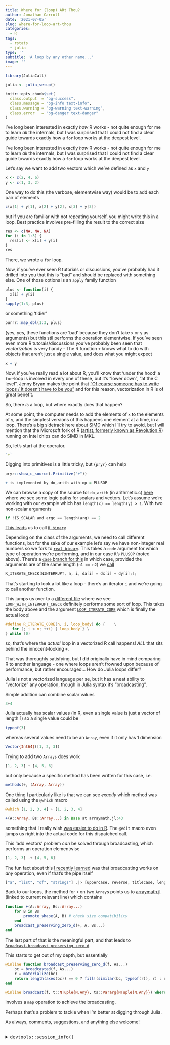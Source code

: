```yaml
---
title: Where for (loop) ARt Thou?
author: Jonathan Carroll
date: '2021-07-05'
slug: where-for-loop-art-thou
categories:
  - R
tags:
  - rstats
  - julia
type: ''
subtitle: 'A loop by any other name...'
image: ''
---
```


```r
library(JuliaCall)

julia <- julia_setup()

knitr::opts_chunk$set(
  class.output  = "bg-success",
  class.message = "bg-info text-info",
  class.warning = "bg-warning text-warning",
  class.error   = "bg-danger text-danger"
)
```
I've long been interested in exactly _how_ R works - not quite enough for me to learn _all_ the
internals, but I was surprised that I could not find a clear guide towards exactly how a `for` loop 
works at the deepest level.

<!--more-->

I've long been interested in exactly _how_ R works - not quite enough for me to learn _all_ the
internals, but I was surprised that I could not find a clear guide towards exactly how a `for` loop 
works at the deepest level.

Let's say we want to add two vectors which we've defined as `x` and `y`
```r
x <- c(2, 4, 6)
y <- c(1, 3, 2)
```
One way to do this (the verbose, elementwise way) would be to add each pair of elements
```r
c(x[1] + y[1], x[2] + y[2], x[3] + y[3])
```
but if you are familiar with not repeating yourself, you might write this in a loop. Best practice 
involves pre-filling the result to the correct size
```r
res <- c(NA, NA, NA)
for (i in 1:3) {
  res[i] <- x[i] + y[i]
}
res
```
There, we wrote a `for` loop.

Now, if you've ever seen R tutorials or discussions, you've probably had it drilled into you that 
this is "bad" and should be replaced with something else. One of those options is an `apply` family 
function
```r
plus <- function(i) {
  x[i] + y[i]
}
sapply(1:3, plus)
```
or something 'tidier'
```r
purrr::map_dbl(1:3, plus)
```
(yes, yes, these functions are 'bad' because they don't take `x` or `y` as arguments) but this stil 
performs the operation elementwise. If you've seen even more R tutorais/discussions you've 
probably been seen that _vectorization_ is very handy - The R function `+` knows what to do with objects that 
aren't just a single value, and does what you might expect
```r
x + y
```
Now, if you've really read a lot about R, you'll know that 'under the hood' a `for`-loop 
is involved in every one of these, but it's "lower down", "at the C level". Jenny Bryan makes the 
point that ["Of course someone has to write loops / It doesn't have to be you"](https://speakerdeck.com/jennybc/row-oriented-workflows-in-r-with-the-tidyverse?slide=16) and for this reason, 
vectorization in R is of great benefit.

So, there _is_ a loop, but where exactly does that happen?

At some point, the computer needs to add the elements of `x` to the elements of `y`, and the simplest versions of this 
happens one element at a time, in a loop. There's a big sidetrack here about [SIMD](https://en.wikipedia.org/wiki/SIMD) 
which I'll try to avoid, but I will mention that the Microsoft fork of R ([artist, formerly known as Revolution R](https://mran.revolutionanalytics.com/open/)) running on Intel chips can do SIMD in MKL.


So, let's start at the operator.
```r
`+`
```
Digging into primitives is a little tricky, but `{pryr}` can help
```r
pryr::show_c_source(.Primitive("+"))
```
```r
+ is implemented by do_arith with op = PLUSOP
```
We can browse a copy of the source for `do_arith` (in arithmetic.c) [here](https://github.com/wch/r-source/blob/fe82da3baf849fcd3cc7dbc31c6abc72b57aa083/src/main/arithmetic.c#L417) where we see some 
logic paths for scalars and vectors. Let's assume we're working with our example which has `length(x) == length(y) > 1`. With two non-scalar arguments 

```c
if !IS_SCALAR and argc == length(arg) == 2
```
[This leads](https://github.com/wch/r-source/blob/fe82da3baf849fcd3cc7dbc31c6abc72b57aa083/src/main/arithmetic.c#L525) us to call [`R_binary`](https://github.com/wch/r-source/blob/fe82da3baf849fcd3cc7dbc31c6abc72b57aa083/src/main/arithmetic.c#L549)

Depending on the class of the arguments, we need to call different functions, but for the sake of our example let's say we have non-integer real numbers so we fork to [`real_binary`](https://github.com/wch/r-source/blob/fe82da3baf849fcd3cc7dbc31c6abc72b57aa083/src/main/arithmetic.c#L975). This takes a `code` argument for which type of operation we're performing, and in our case it's `PLUSOP` (noted above). There's a [`case` branch for this](https://github.com/wch/r-source/blob/fe82da3baf849fcd3cc7dbc31c6abc72b57aa083/src/main/arithmetic.c#L991) in which case, provided the arguments are of the same length (`n1 == n2`) we [call](https://github.com/wch/r-source/blob/fe82da3baf849fcd3cc7dbc31c6abc72b57aa083/src/main/arithmetic.c#L1004-L1005)

```c
R_ITERATE_CHECK(NINTERRUPT, n, i, da[i] = dx[i] + dy[i];);
```

That's starting to look a lot like a loop - there's an iterator `i` and we're going to call another function.

This jumps us over to a [different file](https://github.com/wch/r-source/blob/d22ee2fc0dc8142b23eed9f46edf76ea9d3ca69a/src/include/R_ext/Itermacros.h#L53) where we see `LOOP_WITH_INTERRUPT_CHECK` definitely performs some sort of loop. This takes the body above and the argument [`LOOP_ITERATE_CORE`](https://github.com/wch/r-source/blob/d22ee2fc0dc8142b23eed9f46edf76ea9d3ca69a/src/include/R_ext/Itermacros.h#L44) which is finally the actual loop! 

```c
#define R_ITERATE_CORE(n, i, loop_body) do {	\
   for (; i < n; ++i) { loop_body }	\
} while (0)

```

so, that's where the _actual_ loop in a vectorized R call happens! *ALL* that sits behind the innocent-looking `+`.

That was thoroughly satisfying, but I did originally have in mind comparing R to another language - one where loops aren't frowned upon because of performance, but rather encouraged... How do Julia loops differ?

Julia is not a vectorized language per se, but it has a neat ability to "vectorize" any operation, though in Julia syntax it's "broadcasting".

Simple addition can combine scalar values

```julia
3+4
```

Julia actually has scalar values (in R, even a single value is just a vector of length 1) so a single value could be

```julia
typeof(3)
```

whereas several values need to be an `Array`, even if it only has 1 dimension

```julia
Vector{Int64}([1, 2, 3])
```

Trying to add two `Arrays` does work

```julia
[1, 2, 3] + [4, 5, 6]
```

but only because a specific method has been written for this case, i.e.

```julia
methods(+, (Array, Array))
```

One thing I particularly like is that we can see _exactly_ which method was called using the `@which` macro

```julia
@which [1, 2, 3, 4] + [1, 2, 3, 4]
```
```julia
+(A::Array, Bs::Array...) in Base at arraymath.jl:43
```


something that I really wish [was easier to do in R](https://twitter.com/BrodieGaslam/status/971771827335974915?s=20&t=z-p-4RoHzw5rZ656Igxp_g). The `@edit` macro even jumps us right into the actual code for this dispatched call.

This 'add vectors' problem _can_ be solved through broadcasting, which performs an operation elementwise

```julia
[1, 2, 3] .+ [4, 5, 6]
```

The fun fact about this [I recently learned](https://twitter.com/carroll_jono/status/1501164366233624582?s=20&t=WUpy7m-RL2SQCoUN_S5SbA) was that broadcasting works on _any_ operation, even if that's the pipe itself

```julia
["a", "list", "of", "strings"] .|> [uppercase, reverse, titlecase, length]
```

Back to our loops, the method for `+` on two `Array`s points us to [arraymath.jl](https://github.com/JuliaLang/julia/blob/3cff21e725097673f969c19f8f0992c9a0838ab3/base/arraymath.jl#L12) (linked to current relevant line) which contains

```julia
function +(A::Array, Bs::Array...)
    for B in Bs
        promote_shape(A, B) # check size compatibility
    end
    broadcast_preserving_zero_d(+, A, Bs...)
end
```

The last part of that is the meaningful part, and that leads to [`Broadcast.broadcast_preserving_zero_d`](https://github.com/JuliaLang/julia/blame/b5871eb1b5def4b6ef6be15a8ef53cfb8e4fe309/base/broadcast.jl#L847).

This starts to get out of my depth, but essentially 

```julia
@inline function broadcast_preserving_zero_d(f, As...)
    bc = broadcasted(f, As...)
    r = materialize(bc)
    return length(axes(bc)) == 0 ? fill!(similar(bc, typeof(r)), r) : r
end

@inline broadcast(f, t::NTuple{N,Any}, ts::Vararg{NTuple{N,Any}}) where {N} = map(f, t, ts...)
```

involves a `map` operation to achieve the broadcasting.

Perhaps that's a problem to tackle when I'm better at digging through Julia.

As always, comments, suggestions, and anything else welcome!

<br />
<details>
  <summary>
    <tt>devtools::session_info()</tt>
  </summary>
```r
devtools::session_info()
```
</details>
<br />
